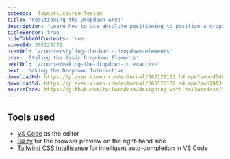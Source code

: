 ```yaml
---
extends: _layouts.course-lesson
title: 'Positioning the Dropdown Area'
description: 'Learn how to use absolute positioning to position a dropdown panel.'
titleBorder: true
hideTableOfContents: true
vimeoId: 363128132
prevUrl: '/course/styling-the-basic-dropdown-elements'
prev: 'Styling the Basic Dropdown Elements'
nextUrl: '/course/making-the-dropdown-interactive'
next: 'Making the Dropdown Interactive'
downloadHd: https://player.vimeo.com/external/363128132.hd.mp4?s=bdd3482593448fb8f924eecb8d0e59406f4e8a1d&profile_id=175&download=1
downloadSd: https://player.vimeo.com/external/363128132.sd.mp4?s=b281331c0fd54944406609cc096e2a11b3ad2e75&profile_id=165&download=1
sourceCode: https://github.com/tailwindcss/designing-with-tailwindcss/tree/master/04-building-a-dropdown-menu/02-positioning-the-dropdown
---
```


## Tools used

- [VS Code](https://code.visualstudio.com/) as the editor
- [Sizzy](https://adamwathan.me/sizzy) for the browser preview on the right-hand side
- [Tailwind CSS Intellisense](https://marketplace.visualstudio.com/items?itemName=bradlc.vscode-tailwindcss) for intelligent auto-completion in VS Code
